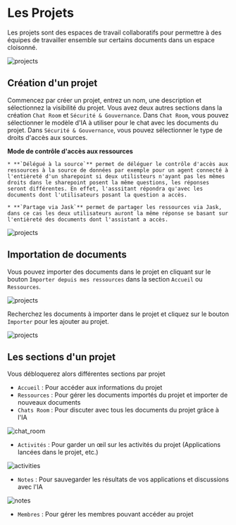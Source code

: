# Les Projets

Les projets sont des espaces de travail collaboratifs pour permettre à des équipes de travailler ensemble sur certains documents dans un espace cloisonné.

![projects](@public/projects/screen.png)

## Création d'un projet

Commencez par créer un projet, entrez un nom, une description et sélectionnez la visibilité du projet. Vous avez deux autres sections dans la création `Chat Room` et `Sécurité & Gouvernance`.
Dans `Chat Room`, vous pouvez sélectionner le modèle d'IA à utiliser pour le chat avec les documents du projet.
Dans `Sécurité & Gouvernance`, vous pouvez sélectionner le type de droits d'accès aux sources.

**Mode de contrôle d'accès aux ressources**

    * **`Délégué à la source`** permet de déléguer le contrôle d'accès aux ressources à la source de données par exemple pour un agent connecté à l'entièreté d'un sharepoint si deux utilisteurs n'ayant pas les mêmes droits dans le sharepoint posent la même questions, les réponses seront différentes. En effet, l'asssitant répondra qu'avec les documents dont l'utilisateurs posant la question a accès.

    * **`Partage via Jask`** permet de partager les ressources via Jask, dans ce cas les deux utilisateurs auront la même réponse se basant sur l'entièreté des documents dont l'assistant a accès.

![projects](@public/projects/create.png)

## Importation de documents

Vous pouvez importer des documents dans le projet en cliquant sur le bouton `Importer depuis mes ressources` dans la section `Accueil` ou `Ressources`.

![projects](@public/projects/import.png)

Recherchez les documents à importer dans le projet et cliquez sur le bouton `Importer` pour les ajouter au projet.

![projects](@public/projects/add_docs.png)

## Les sections d'un projet

Vous débloquerez alors différentes sections par projet

- `Accueil` : Pour accéder aux informations du projet
- `Ressources` : Pour gérer les documents importés du projet et importer de nouveaux documents
- `Chats Room` : Pour discuter avec tous les documents du projet grâce à l'IA

![chat_room](@public/projects/chat.png)

- `Activités` : Pour garder un œil sur les activités du projet (Applications lancées dans le projet, etc.)

![activities](@public/projects/activities.png)

- `Notes` : Pour sauvegarder les résultats de vos applications et discussions avec l'IA

![notes](@public/projects/notes.png)

- `Membres` : Pour gérer les membres pouvant accéder au projet


